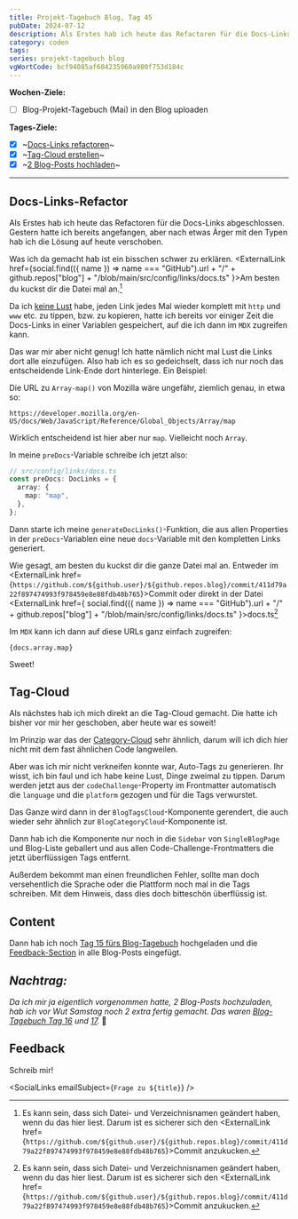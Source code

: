 ```yaml
---
title: Projekt-Tagebuch Blog, Tag 45
pubDate: 2024-07-12
description: Als Erstes hab ich heute das Refactoren für die Docs-Links abgeschlossen. Gestern hatte ich bereits angefangen, aber nach etwas Ärger mit den Typen hab ich die Lösung auf heute verschoben. Was ich da gemacht hab, ist ein bisschen schwer zu erklären.
category: coden
tags:
series: projekt-tagebuch blog
vgWortCode: bcf94085af604235960a980f753d184c
---
```


<DateFormatter date={pubDate} weekday />

**Wochen-Ziele:**

- [ ] Blog-Projekt-Tagebuch (Mai) in den Blog uploaden

**Tages-Ziele:**

- [x] ~[Docs-Links refactoren](#docs-links-refactor)~
- [x] ~[Tag-Cloud erstellen](#tag-cloud)~
- [x] ~[2 Blog-Posts hochladen](#content)~

---

## Docs-Links-Refactor

Als Erstes hab ich heute das Refactoren für die Docs-Links abgeschlossen. Gestern hatte ich bereits angefangen, aber nach etwas Ärger mit den Typen hab ich die Lösung auf heute verschoben.

Was ich da gemacht hab ist ein bisschen schwer zu erklären. <ExternalLink href={social.find(({ name }) => name === "GitHub").url + "/" + github.repos["blog"] + "/blob/main/src/config/links/docs.ts" }>Am besten du kuckst dir die Datei mal an.</ExternalLink>[^fn1]

Da ich [keine Lust](https://www.youtube.com/watch?v=1M4ADcMn3dA) habe, jeden Link jedes Mal wieder komplett mit `http` und `www` etc. zu tippen, bzw. zu kopieren, hatte ich bereits vor einiger Zeit die Docs-Links in einer Variablen gespeichert, auf die ich dann im `MDX` zugreifen kann.

Das war mir aber nicht genug! Ich hatte nämlich nicht mal Lust die Links dort alle einzufügen. Also hab ich es so gedeichselt, dass ich nur noch das entscheidende Link-Ende dort hinterlege. Ein Beispiel:

Die URL zu `Array-map()` von Mozilla wäre ungefähr, ziemlich genau, in etwa so:

```mdx
https://developer.mozilla.org/en-US/docs/Web/JavaScript/Reference/Global_Objects/Array/map
```

Wirklich entscheidend ist hier aber nur `map`. Vielleicht noch `Array`.

In meine `preDocs`-Variable schreibe ich jetzt also:

```ts
// src/config/links/docs.ts
const preDocs: DocLinks = {
  array: {
    map: "map",
  },
};
```

Dann starte ich meine `generateDocLinks()`-Funktion, die aus allen Properties in der `preDocs`-Variablen eine neue `docs`-Variable mit den kompletten Links generiert.

Wie gesagt, am besten du kuckst dir die ganze Datei mal an. Entweder im <ExternalLink href={`https://github.com/${github.user}/${github.repos.blog}/commit/411d79a22f897474993f978459e8e88fdb48b765`}>Commit</ExternalLink> oder direkt in der Datei <ExternalLink href={ social.find(({ name }) => name === "GitHub").url + "/" + github.repos["blog"] + "/blob/main/src/config/links/docs.ts" }>docs.ts</ExternalLink>[^fn1]

Im `MDX` kann ich dann auf diese URLs ganz einfach zugreifen:

```mdx
{docs.array.map}
```

Sweet!

## Tag-Cloud

Als nächstes hab ich mich direkt an die Tag-Cloud gemacht. Die hatte ich bisher vor mir her geschoben, aber heute war es soweit!

Im Prinzip war das der [Category-Cloud](/blog/projekt-tagebuch-blog-tag-15) sehr ähnlich, darum will ich dich hier nicht mit dem fast ähnlichen Code langweilen.

Aber was ich mir nicht verkneifen konnte war, Auto-Tags zu generieren. Ihr wisst, ich bin faul und ich habe keine Lust, Dinge zweimal zu tippen. Darum werden jetzt aus der `codeChallenge`-Property im Frontmatter automatisch die `language` und die `platform` gezogen und für die Tags verwurstet.

Das Ganze wird dann in der `BlogTagsCloud`-Komponente gerendert, die auch wieder sehr ähnlich zur `BlogCategoryCloud`-Komponente ist.

Dann hab ich die Komponente nur noch in die `Sidebar` von `SingleBlogPage` und Blog-Liste geballert und aus allen Code-Challenge-Frontmatters die jetzt überflüssigen Tags entfernt.

Außerdem bekommt man einen freundlichen Fehler, sollte man doch versehentlich die Sprache oder die Plattform noch mal in die Tags schreiben. Mit dem Hinweis, dass dies doch bitteschön überflüssig ist.

## Content

Dann hab ich noch [Tag 15 fürs Blog-Tagebuch](/blog/projekt-tagebuch-blog-tag-15) hochgeladen und die [Feedback-Section](#) in alle Blog-Posts eingefügt.

## _Nachtrag:_

_Da ich mir ja eigentlich vorgenommen hatte, 2 Blog-Posts hochzuladen, hab ich vor Wut Samstag noch 2 extra fertig gemacht. Das waren [Blog-Tagebuch Tag 16](/blog/projekt-tagebuch-blog-tag-16) und [17](/blog/projekt-tagebuch-blog-tag-17)._ 💪

[^fn1]: Es kann sein, dass sich Datei- und Verzeichnisnamen geändert haben, wenn du das hier liest. Darum ist es sicherer sich den <ExternalLink href={`https://github.com/${github.user}/${github.repos.blog}/commit/411d79a22f897474993f978459e8e88fdb48b765`}>Commit</ExternalLink> anzukucken.

## Feedback

<Accordion>
Schreib mir!

<SocialLinks emailSubject={`Frage zu ${title}`} />

</Accordion>
